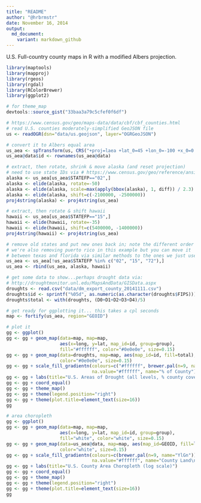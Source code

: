 ```yaml
---
title: "README"
author: "@hrbrmstr"
date: November 16, 2014
output:
  md_document:
    variant: markdown_github
---
```


U.S. Full-country county maps in R  with a modified Albers projection.

```r
library(maptools)
library(mapproj)
library(rgeos)
library(rgdal)
library(RColorBrewer)
library(ggplot2)

# for theme_map
devtools::source_gist("33baa3a79c5cfef0f6df")

# https://www.census.gov/geo/maps-data/data/cbf/cbf_counties.html
# read U.S. counties moderately-simplified GeoJSON file
us <- readOGR(dsn="data/us.geojson", layer="OGRGeoJSON")

# convert it to Albers equal area
us_aea <- spTransform(us, CRS("+proj=laea +lat_0=45 +lon_0=-100 +x_0=0 +y_0=0 +a=6370997 +b=6370997 +units=m +no_defs"))
us_aea@data$id <- rownames(us_aea@data)

# extract, then rotate, shrink & move alaska (and reset projection)
# need to use state IDs via # https://www.census.gov/geo/reference/ansi_statetables.html
alaska <- us_aea[us_aea$STATEFP=="02",]
alaska <- elide(alaska, rotate=-50)
alaska <- elide(alaska, scale=max(apply(bbox(alaska), 1, diff)) / 2.3)
alaska <- elide(alaska, shift=c(-2100000, -2500000))
proj4string(alaska) <- proj4string(us_aea)

# extract, then rotate & shift hawaii
hawaii <- us_aea[us_aea$STATEFP=="15",]
hawaii <- elide(hawaii, rotate=-35)
hawaii <- elide(hawaii, shift=c(5400000, -1400000))
proj4string(hawaii) <- proj4string(us_aea)

# remove old states and put new ones back in; note the different order
# we're also removing puerto rico in this example but you can move it
# between texas and florida via similar methods to the ones we just used
us_aea <- us_aea[!us_aea$STATEFP %in% c("02", "15", "72"),]
us_aea <- rbind(us_aea, alaska, hawaii)

# get some data to show...perhaps drought data via:
# http://droughtmonitor.unl.edu/MapsAndData/GISData.aspx
droughts <- read.csv("data/dm_export_county_20141111.csv")
droughts$id <- sprintf("%05d", as.numeric(as.character(droughts$FIPS)))
droughts$total <- with(droughts, (D0+D1+D2+D3+D4)/5)

# get ready for ggplotting it... this takes a cpl seconds
map <- fortify(us_aea, region="GEOID")
```

```r
# plot it
gg <- ggplot()
gg <- gg + geom_map(data=map, map=map,
                    aes(x=long, y=lat, map_id=id, group=group),
                    fill="#ffffff", color="#0e0e0e", size=0.15)
gg <- gg + geom_map(data=droughts, map=map, aes(map_id=id, fill=total),
                    color="#0e0e0e", size=0.15)
gg <- gg + scale_fill_gradientn(colours=c("#ffffff", brewer.pal(n=9, name="YlOrRd")),
                                na.value="#ffffff", name="% of County")
gg <- gg + labs(title="U.S. Areas of Drought (all levels, % county coverage)")
gg <- gg + coord_equal()
gg <- gg + theme_map()
gg <- gg + theme(legend.position="right")
gg <- gg + theme(plot.title=element_text(size=16))
gg
```

```r
# area choropleth
gg <- ggplot()
gg <- gg + geom_map(data=map, map=map,
                    aes(x=long, y=lat, map_id=id, group=group),
                    fill="white", color="white", size=0.15)
gg <- gg + geom_map(data=us_aea@data, map=map, aes(map_id=GEOID, fill=log(ALAND)),
                    color="white", size=0.15)
gg <- gg + scale_fill_gradientn(colours=c(brewer.pal(n=9, name="YlGn")),
                                na.value="#ffffff", name="County Land\nMass Area (log)")
gg <- gg + labs(title="U.S. County Area Choropleth (log scale)")
gg <- gg + coord_equal()
gg <- gg + theme_map()
gg <- gg + theme(legend.position="right")
gg <- gg + theme(plot.title=element_text(size=16))
gg
```


